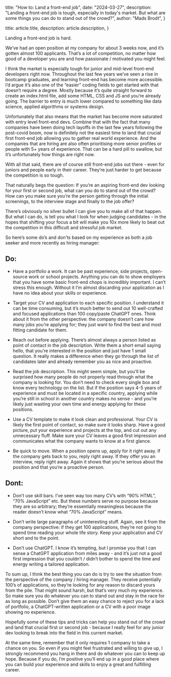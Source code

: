 
  title: "How to: Land a front-end job",
  date: "2024-03-27",
  description:
    "Landing a front-end job is tough, especially in today's market. But what are some things you can do to stand out of the crowd?",
  author: "Mads Brodt",
}

  title: article.title,
  description: article.description,
}


Landing a front-end job is hard.

We’ve had an open position at my company for about 3 weeks now, and it’s gotten almost 100 applicants. That’s a lot of competition, no matter how good of a developer you are and how passionate / motivated you might feel.

I think the market is especially tough for junior and mid-level front-end developers right now. Throughout the last few years we’ve seen a rise in bootcamp graduates, and learning front-end has become more accessible. I’d argue it’s also one of the “easier” coding fields to get started with that doesn’t require a degree. Mostly because it’s quite straight forward to create an index.html file, add some HTML, CSS and JS and you’re already going. The barrier to entry is much lower compared to something like data science, applied algorithms or systems design.

Unfortunately that also means that the market has become more saturated with entry level front-end devs. Combine that with the fact that many companies have been doing tech layoffs in the last few years following the post-covid boom, now is definitely not the easiest time to land that crucial first front-end job allowing you to gather real world experience. And the companies that are hiring are also often prioritising more senior profiles or people with 5+ years of experience. That can be a hard pill to swallow, but it’s unfortunately how things are right now.

With all that said, there are of course still front-end jobs out there - even for juniors and people early in their career. They’re just harder to get because the competition is so tough.

That naturally begs the question: If you’re an aspiring front-end dev looking for your first or second job, what can you do to stand out of the crowd? How can you make sure you’re the person getting through the initial screenings, to the interview stage and finally to the job offer?

There’s obviously no silver bullet I can give you to make all of that happen. But what I can do, is tell you what I look for when judging candidates - in the hopes that shifting your focus a bit will make you 10x more likely to beat out the competition in this difficult and stressful job market.

So here’s some do’s and don’ts based on my experience as both a job seeker and more recently as hiring manager:

## Do:

- Have a portfolio a work. It can be past experience, side projects, open-source work or school projects. Anything you can do to show employers that you have some basic front-end chops is incredibly important. I can’t stress this enough. Without it I’m almost discarding your application as I have no idea about your skills or experience.

- Target your CV and application to each specific position. I understand it can be time consuming, but it’s much better to send out 10 well-crafted and focused applications than 100 copy/paste ChatGPT ones. Think about it from the other perspective: the company doesn’t care how many jobs you’re applying for; they just want to find the best and most fitting candidate for them.

- Reach out before applying. There’s almost always a person listed as point of contact in the job description. Write them a short email saying hello, that you’re interested in the position and just have 1 small question. It really makes a difference when they go through the list of candidates later and already remember you as nice and proactive.

- Read the job description. This might seem simple, but you’ll be surprised how many people do not properly read through what the company is looking for. You don’t need to check every single box and know every technology on the list. But if the position says 4-5 years of experience and must be located in a specific country, applying while you’re still in school in another country makes no sense - and you’re likely just wasting your own time and energy applying for these positions.

- Use a CV template to make it look clean and professional. Your CV is likely the first point of contact, so make sure it looks sharp. Have a good picture, put your experience and projects at the top, and cut out any unnecessary fluff. Make sure your CV leaves a good first impression and communicates what the company wants to know at a first glance.

- Be quick to move. When a position opens up, apply for it right away. If the company gets back to you, reply right away. If they offer you an interview, reply right away. Again it shows that you’re serious about the position and that you’re a proactive person.

## Dont:

- Don’t use skill bars. I’ve seen way too many CV’s with “90% HTML”, “70% JavaScript” etc. But these numbers serve no purpose because they are so arbitrary; they’re essentially meaningless because the reader doesn’t know what “70% JavaScript” means.

- Don’t write large paragraphs of uninteresting stuff. Again, see it from the company perspective: if they get 100 applications, they’re not going to spend time reading your whole life story. Keep your application and CV short and to the point.

- Don’t use ChatGPT. I know it’s tempting, but I promise you that I can sense a ChatGPT application from miles away - and it’s just not a good first impression that you couldn’t / didn’t bother to spend the time and energy writing a tailored application.

To sum up, I think the best thing you can do is try to see the situation from the perspective of the company / hiring manager. They receive potentially 100’s of applications, so they’re looking for any reason to discard yours from the pile. That might sound harsh, but that’s very much my experience. So make sure you do whatever you can to stand out and stay in the race for as long as possible. Don’t give them an easy chance to reject you for a lack of portfolio, a ChatGPT-written application or a CV with a poor image showing no experience.

Hopefully some of these tips and tricks can help you stand out of the crowd and land that crucial first or second job - because I really feel for any junior dev looking to break into the field in this current market.

At the same time, remember that it only requires 1 company to take a chance on you. So even if you might feel frustrated and willing to give up, I strongly recommend you hang in there and do whatever you can to keep up hope. Because if you do, I’m positive you’ll end up in a good place where you can build your experience and skills to enjoy a great and fulfilling career.
